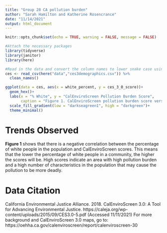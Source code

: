 ```yaml
---
title: "Group 28 CA pollution burden"
author: "Sarah Hamilton and Katherine Rosencrance"
date: "11/14/2021"
output: html_document
---
```


```r
knitr::opts_chunk$set(echo = TRUE, warning = FALSE, message = FALSE)

#Attach the necessary packages
library(tidyverse)
library(janitor)
library(here)
```

```r
#Read in the data and convert the column names to lower snake case using clean_names()
ces <- read_csv(here("data","ces3demographics.csv")) %>%
  clean_names()
```
```r
ggplot(data = ces, aes(x = white_percent, y = ces_3_0_score))+
  geom_hex()+
  labs(x = "% White", y = "CalEnviroScreen Pollution Burden Score",
       caption = "Figure 1. CalEnviroScreen pollution burden score versus percentage of population that is white. \n The percentage of the population that is white is plotted on the x axis, with the CalEnviroScreen \n pollution burden score plotted on the y axis. The color indicates the count of census tracts that \n correspond to each point, with darker shades of green indicating higher counts of census tracts.")+
  scale_fill_gradient(low = "darkseagreen1", high = "darkgreen")+
  theme_minimal()
```

# Trends Observed
**Figure 1** shows that there is a negative correlation between the percentage of white people in the population and CalEnviroScreen scores. This means that the lower the percentage of white people in a community, the higher the scores will be. High scores indicate an area with high pollution burden and a high number of characteristics in the population that may cause the pollution to be more deadly. 

# Data Citation
California Environmental Justice Alliance. 2018. CalEnviroScreen 3.0: A Tool for Advancing Environmental Justice. https://caleja.org/wp-content/uploads/2015/09/CES3.0-5.pdf (Accessed 11/11/2021)
For more background and CalEnviroScreen 3.0 maps, go to: https://oehha.ca.gov/calenviroscreen/report/calenviroscreen-30
